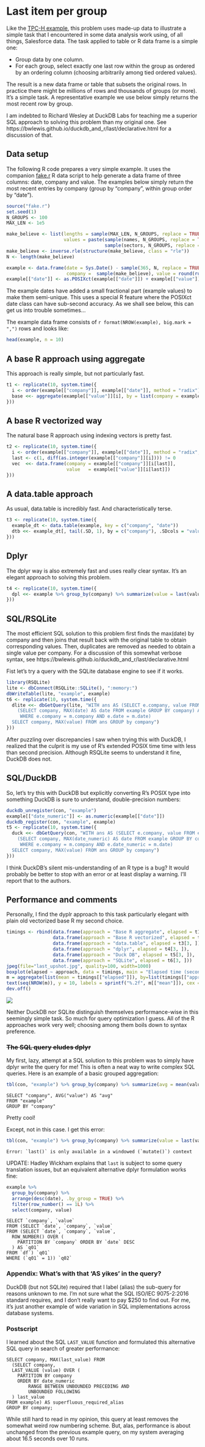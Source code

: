 # Last item per group

Like the [TPC-H
example](https://bwlewis.github.io/duckdb_and_r/tpch/tpch.html), this problem
uses made-up data to illustrate a simple task that I encountered in some data
analysis work using, of all things, Salesforce data.  The task applied to table
or R data frame is a simple one:

* Group data by one column.
* For each group, select exactly one last row within the group as ordered by an ordering column (choosing arbitrarily among tied ordered values).

The result is a new data frame or table that subsets the original rows. In
practice there might be millions of rows and thousands of groups (or more).
It's a simple task. A representative example we use below simply returns the
most recent row by group.

I am indebted to Richard Wesley at DuckDB Labs for teaching me a superior
SQL approach to solving this problem than my original one. See 
https://bwlewis.github.io/duckdb_and_r/last/declarative.html for a discussion
of that.

## Data setup

The following R code prepares a very simple example.  It uses the companion
[fake.r](https://raw.githubusercontent.com/bwlewis/duckdb_and_r/main/last/fake.r)
R data script to help generate a data frame of three
columns: date, company and value. The examples below simply return the most
recent entries by company (group by "company", within group order by "date").

```r
source("fake.r")
set.seed(1)
N_GROUPS <- 100
MAX_LEN <- 1e5

make_believe <- list(lengths = sample(MAX_LEN, N_GROUPS, replace = TRUE),
                     values = paste(sample(names, N_GROUPS, replace = TRUE),
                                    sample(sectors, N_GROUPS, replace = TRUE)))
make_believe <- inverse.rle(structure(make_believe, class = "rle"))
N <- length(make_believe)

example <- data.frame(date = Sys.Date() - sample(365, N, replace = TRUE),
                      company =  sample(make_believe), value = round(runif(N), 1), stringsAsFactors = TRUE)
example[["date"]] <- as.POSIXct(example[["date"]]) + example[["value"]]
```
The example dates have added a small fractional part (example values) to
make them semi-unique.  This uses a special R feature where the POSIXct
date class can have sub-second accuracy. As we shall see below, this can
get us into trouble sometimes...

The example data frame consists of `r format(NROW(example), big.mark = ",")` rows and looks like:

```r
head(example, n = 10)
```

## A base R approach using aggregate

This approach is really simple, but not particularly fast.
```r
t1 <- replicate(10, system.time({
  i <- order(example[["company"]], example[["date"]], method = "radix")
  base <<- aggregate(example[["value"]][i], by = list(company = example[["company"]][i]), FUN = function(x) tail(x, 1))
}))
```

## A base R vectorized way

The natural base R approach using indexing vectors is pretty fast.
```r
t2 <- replicate(10, system.time({
  i <- order(example[["company"]], example[["date"]], method = "radix", decreasing = TRUE) # reverse order by company, date
  last <- c(1, diff(as.integer(example[["company"]][i]))) != 0              # start of each company block (last value)
  vec  <<- data.frame(company = example[["company"]][i[last]],
                      value   = example[["value"]][i[last]])
}))
```

## A data.table approach

As usual, data.table is incredibly fast. And characteristically terse.
```r
t3 <- replicate(10, system.time({
  example_dt <- data.table(example, key = c("company", "date"))
  dtb <<- example_dt[, tail(.SD, 1), by = c("company"), .SDcols = "value"]
}))
```

## Dplyr

The dplyr way is also extremely fast and uses really clear syntax. It's
an elegant approach to solving this problem.

```r
t4 <- replicate(10, system.time({
  dpl <<- example %>% group_by(company) %>% summarize(value = last(value, order_by = date))
}))
```

## SQL/RSQLite

The most efficient SQL solution to this problem first finds the max(date) by company
and then joins that result back with the original table to obtain corresponding values.
Then, duplicates are removed as needed to obtain a single value per company.
For a discussion of this somewhat verbose syntax, see
https://bwlewis.github.io/duckdb_and_r/last/declarative.html

Fist let's try a query with the  SQLite database engine to see if it works.
```r
library(RSQLite)
lite <- dbConnect(RSQLite::SQLite(), ":memory:")
dbWriteTable(lite, "example", example)
t6 <- replicate(10, system.time({
  dlite <<- dbGetQuery(lite, "WITH ans AS (SELECT e.company, value FROM example AS e,
    (SELECT company, MAX(date) AS date FROM example GROUP BY company) AS m
     WHERE e.company = m.company AND e.date = m.date)
  SELECT company, MAX(value) FROM ans GROUP by company")
}))
```
After puzzling over discrepancies I saw when trying this with DuckDB, I
realized that the culprit is my use of R's extended POSIX time time with less
than second precision. Although RSQLite seems to understand it fine, DuckDB
does not.

## SQL/DuckDB

So, let's try this with DuckDB  but explicitly converting R's POSIX type into
something DuckDB is sure to understand, double-precision numbers:

```r
duckdb_unregister(con, "example")
example[["date_numeric"]] <- as.numeric(example[["date"]])
duckdb_register(con, "example", example)
t5 <- replicate(10, system.time({
  duck <<- dbGetQuery(con, "WITH ans AS (SELECT e.company, value FROM example AS e,
    (SELECT company, MAX(date_numeric) AS date FROM example GROUP BY company) AS m
     WHERE e.company = m.company AND e.date_numeric = m.date)
  SELECT company, MAX(value) FROM ans GROUP by company")
}))
```
I think DuckDB's silent mis-understanding of an R type is a bug? It would
probably be better to stop with an error or at least display a warning.  I'll
report that to the authors.


## Performance and comments

Personally, I find the dyplr approach to this task particularly elegant with
plain old vectorized base R my second choice.

```r
timings <- rbind(data.frame(approach = "Base R aggregate", elapsed = t1[3, ]),
                 data.frame(approach = "Base R vectorized", elapsed = t2[3, ]),
                 data.frame(approach = "data.table", elapsed = t3[3, ]),
                 data.frame(approach = "dplyr", elapsed = t4[3, ]),
                 data.frame(approach = "Duck DB", elapsed = t5[3, ]),
                 data.frame(approach = "SQLite", elapsed = t6[3, ]))
jpeg(file="last_upshot.jpg", quality=100, width=1000)
boxplot(elapsed ~ approach, data = timings, main = "Elapsed time (seconds), mean values shown below")
m = aggregate(list(mean = timings[["elapsed"]]), by=list(timings[["approach"]]), FUN=mean)
text(seq(NROW(m)), y = 10, labels = sprintf("%.2f", m[["mean"]]), cex = 1.5)
dev.off()
```
<img src="last_upshot.jpg"></img>

Neither DuckDB nor SQLite distinguish themselves performance-wise in this
seemingly simple task. So much for query optimization I guess.  All of the R
approaches work very well; choosing among them boils down to syntax preference.

<h3 style="text-decoration: line-through;">
The SQL query eludes dplyr</h3>

My first, lazy, attempt at a SQL solution to this problem was to simply have
dplyr write the query for me! This is often a neat way to write complex
SQL queries. Here is an example of a basic grouped aggregation:
```r
tbl(con, "example") %>% group_by(company) %>% summarize(avg = mean(value, na.rm = T)) %>% show_query()
```
```
SELECT "company", AVG("value") AS "avg"
FROM "example"
GROUP BY "company"
```
Pretty cool!

Except, not in this case. I get this error:
```r
tbl(con, "example") %>% group_by(company) %>% summarize(value = last(value, order_by = date)) %>% show_query()
```
```
Error: `last()` is only available in a windowed (`mutate()`) context
```
UPDATE: Hadley Wickham explains that `last` is subject to some query translation issues, but an
equivalent alternative dplyr formulation works fine:
```r
example %>%
  group_by(company) %>%
  arrange(desc(date), .by_group = TRUE) %>%
  filter(row_number() == 1L) %>%
  select(company, value)
```
```
SELECT `company`, `value`
FROM (SELECT `date`, `company`, `value`
FROM (SELECT `date`, `company`, `value`,
  ROW_NUMBER() OVER (
    PARTITION BY `company` ORDER BY `date` DESC
  ) AS `q01`
FROM `df`) `q01`
WHERE (`q01` = 1)) `q02`
```



### Appendix: What's with that 'AS yikes' in the query?

DuckDB (but not SQLite) required that I label (alias) the sub-query for reasons
unknown to me. I'm not sure what the SQL ISO/IEC 9075-2:2016 standard requires,
and I don't really want to pay $250 to find out.  For me, it's just another
example of wide variation in SQL implementations across database systems.


### Postscript

I learned about the SQL `LAST_VALUE` function and formulated this alternative
SQL query in search of greater performance:

```
SELECT company, MAX(last_value) FROM
  (SELECT company,
  LAST_VALUE (value) OVER (
    PARTITION BY company
    ORDER BY date_numeric
        RANGE BETWEEN UNBOUNDED PRECEDING AND 
        UNBOUNDED FOLLOWING
  ) last_value
FROM example) AS superfluous_required_alias
GROUP BY company;
```

While still hard to read in my opinion, this query at least removes the
somewhat weird row numbering scheme. But, alas, performance is about unchanged
from the previous example query, on my system averaging about 16.5 seconds over
10 runs.
